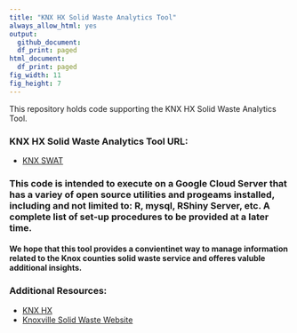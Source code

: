 ```yaml
---
title: "KNX HX Solid Waste Analytics Tool"
always_allow_html: yes
output:
  github_document:
  df_print: paged
html_document:
  df_print: paged
fig_width: 11
fig_height: 7
---
```

  
This repository holds code supporting the KNX HX Solid Waste Analytics Tool.

### KNX HX Solid Waste Analytics Tool URL:
+ [KNX SWAT](http://34.73.59.16:3838/jlowhorn/Hackathon/)

### This code is intended to execute on a Google Cloud Server that has a variey of open source utilities and progeams installed, including and not limited to: R, mysql, RShiny Server, etc. A complete list of set-up procedures to be provided at a later time. 

#### We hope that this tool provides a convientinet way to manage information related to the Knox counties solid waste service and offeres valuble additional insights. 

### Additional Resources:
+ [KNX HX](https://github.com/knxhx/open-data#Waste-and-Resources)
+ [Knoxville Solid Waste Website](http://knoxvilletn.gov/government/city_departments_offices/public_service/solid_waste)